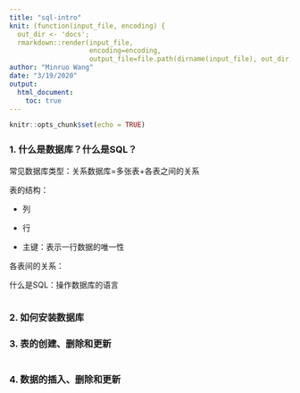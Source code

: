 ```yaml
---
title: "sql-intro"
knit: (function(input_file, encoding) {
  out_dir <- 'docs';
  rmarkdown::render(input_file,
                    encoding=encoding,
                    output_file=file.path(dirname(input_file), out_dir, 'index.html'))})
author: "Minruo Wang"
date: "3/19/2020"
output: 
  html_document:
    toc: true
---
```


```r
knitr::opts_chunk$set(echo = TRUE)
```

### 1. 什么是数据库？什么是SQL？  

常见数据库类型：关系数据库=多张表+各表之间的关系   

表的结构：   

- 列  

- 行  

- 主键：表示一行数据的唯一性  

各表间的关系：  

什么是SQL：操作数据库的语言

```r

```

### 2. 如何安装数据库  



### 3. 表的创建、删除和更新   

```r

```



### 4. 数据的插入、删除和更新



